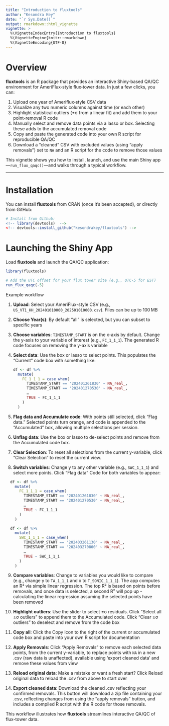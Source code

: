 ```yaml
---
title: "Introduction to fluxtools"
author: "Kesondra Key"
date: "`r Sys.Date()`"
output: rmarkdown::html_vignette
vignette: >
  %\VignetteIndexEntry{Introduction to fluxtools}
  %\VignetteEngine{knitr::rmarkdown}
  %\VignetteEncoding{UTF-8}
---
```


# Overview

**fluxtools** is an R package that provides an interactive Shiny‐based QA/QC environment for AmeriFlux‐style flux‐tower data. In just a few clicks, you can:

1. Upload one year of Ameriflux‐style CSV data
2. Visualize any two numeric columns against time (or each other)
3. Highlight statistical outliers (±σ from a linear fit) and add them to your point-removal R code
4. Manually select and remove data points via a lasso or box. Selecting these adds to the accumulated removal code
6. Copy and paste the generated code into your own R script for reproducible QA/QC
7. Download a “cleaned” CSV with excluded values (using "apply removals") set to `NA` and an R script for the code to remove those values

This vignette shows you how to install, launch, and use the main Shiny app—`run_flux_qaqc()`—and walks through a typical workflow.

---

# Installation

You can install **fluxtools** from CRAN (once it’s been accepted), or directly from GitHub:

```r
# Install from Github:
<!-- library(devtools)  -->
<!-- devtools::install_github("kesondrakey/fluxtools") -->

```

# Launching the Shiny App
Load **fluxtools** and launch the QA/QC application:

```r
library(fluxtools)

# Add the UTC offset for your flux tower site (e.g., UTC-5 for EST)
run_flux_qaqc(-5)

```


 Example workflow

1. **Upload**: Select your AmeriFlux-style CSV (e.g., `US_VT1_HH_202401010000_202501010000.csv`). Files can be up to 100 MB

2. **Choose Year(s)**: By default “all” is selected, but you can subset to specific years

3. **Choose variables**: `TIMESTAMP_START` is on the x-axis by default. Change the y-axis to your variable of interest (e.g., `FC_1_1_1`). The generated R code focuses on removing the y-axis variable

4. **Select data**: Use the box or lasso to select points. This populates the “Current” code box with something like:

   ```r
   df <- df %>%
     mutate(
       FC_1_1_1 = case_when(
         TIMESTAMP_START == '202401261830' ~ NA_real_,
         TIMESTAMP_START == '202401270530' ~ NA_real_,
         …
         TRUE ~ FC_1_1_1
       )
     )
   ```
   
5. **Flag data and Accumulate code**: With points still selected, click “Flag data.” Selected points turn orange, and code is appended to the “Accumulated” box, allowing multiple selections per session.

6. **Unflag data**: Use the box or lasso to de-select points and remove from the Accumulated code box.
   
7. **Clear Selection**: To reset all selections from the current y-variable, click "Clear Selection" to reset the current view.
 
8. **Switch variables**: Change y to any other variable (e.g., `SWC_1_1_1`) and select more points. Click “Flag data” Code for both variables to appear:

 ```r
   df <- df %>%
     mutate(
       FC_1_1_1 = case_when(
         TIMESTAMP_START == '202401261830' ~ NA_real_,
         TIMESTAMP_START == '202401270530' ~ NA_real_,
         …
         TRUE ~ FC_1_1_1
       )
     )

   df <- df %>%
     mutate(
       SWC_1_1_1 = case_when(
         TIMESTAMP_START == '202403261130' ~ NA_real_,
         TIMESTAMP_START == '202403270800' ~ NA_real_,
         …
         TRUE ~ SWC_1_1_1
       )
     )
   ```
   
9. **Compare variables**: Change to variables you would like to compare (e.g., change y to `TA_1_1_1` and x to `T_SONIC_1_1_1`). The app computes an R² via simple linear regression. The top R² is based on points before removals, and once data is selected, a second R² will pop up - calculating the linear regression assuming the selected points have been removed

10. **Highlight outliers**: Use the slider to select ±σ residuals. Click “Select all ±σ outliers” to append them to the Accumulated code. Click “Clear ±σ outliers” to deselect and remove from the code box

11. **Copy all**: Click the Copy Icon to the right of the current or accumulated code box and paste into your own R script for documentation

12. **Apply Removals**: Click “Apply Removals” to remove each selected data points, from the current y-variable, to replace points with `NA` in a new .csv (raw data is unaffected), available using 'export cleaned data' and remove these values from view

13. **Reload original data**: Make a mistake or want a fresh start? Click Reload original data to reload the .csv from above to start over

14. **Export cleaned data**: Download the cleaned .csv reflecting your confirmed removals. This button will download a zip file containing your .csv, reflecting changes from using the "apply removals" button, and includes a compiled R script with the R code for those removals.

This workflow illustrates how **fluxtools** streamlines interactive QA/QC of flux-tower data.

   
